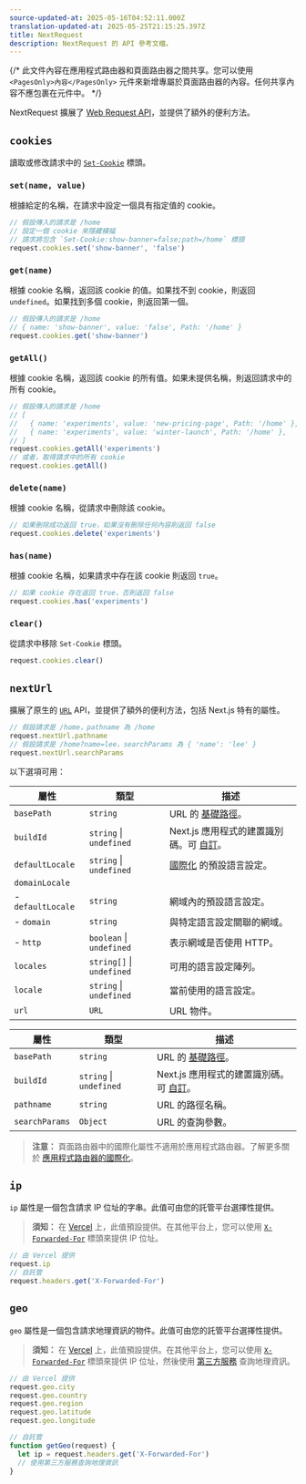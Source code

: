 ```yaml
---
source-updated-at: 2025-05-16T04:52:11.000Z
translation-updated-at: 2025-05-25T21:15:25.397Z
title: NextRequest
description: NextRequest 的 API 參考文檔。
---
```


{/* 此文件內容在應用程式路由器和頁面路由器之間共享。您可以使用 `<PagesOnly>內容</PagesOnly>` 元件來新增專屬於頁面路由器的內容。任何共享內容不應包裹在元件中。 */}

NextRequest 擴展了 [Web Request API](https://developer.mozilla.org/docs/Web/API/Request)，並提供了額外的便利方法。

## `cookies`

讀取或修改請求中的 [`Set-Cookie`](https://developer.mozilla.org/docs/Web/HTTP/Headers/Set-Cookie) 標頭。

### `set(name, value)`

根據給定的名稱，在請求中設定一個具有指定值的 cookie。

```ts
// 假設傳入的請求是 /home
// 設定一個 cookie 來隱藏橫幅
// 請求將包含 `Set-Cookie:show-banner=false;path=/home` 標頭
request.cookies.set('show-banner', 'false')
```

### `get(name)`

根據 cookie 名稱，返回該 cookie 的值。如果找不到 cookie，則返回 `undefined`。如果找到多個 cookie，則返回第一個。

```ts
// 假設傳入的請求是 /home
// { name: 'show-banner', value: 'false', Path: '/home' }
request.cookies.get('show-banner')
```

### `getAll()`

根據 cookie 名稱，返回該 cookie 的所有值。如果未提供名稱，則返回請求中的所有 cookie。

```ts
// 假設傳入的請求是 /home
// [
//   { name: 'experiments', value: 'new-pricing-page', Path: '/home' },
//   { name: 'experiments', value: 'winter-launch', Path: '/home' },
// ]
request.cookies.getAll('experiments')
// 或者，取得請求中的所有 cookie
request.cookies.getAll()
```

### `delete(name)`

根據 cookie 名稱，從請求中刪除該 cookie。

```ts
// 如果刪除成功返回 true，如果沒有刪除任何內容則返回 false
request.cookies.delete('experiments')
```

### `has(name)`

根據 cookie 名稱，如果請求中存在該 cookie 則返回 `true`。

```ts
// 如果 cookie 存在返回 true，否則返回 false
request.cookies.has('experiments')
```

### `clear()`

從請求中移除 `Set-Cookie` 標頭。

```ts
request.cookies.clear()
```

## `nextUrl`

擴展了原生的 [`URL`](https://developer.mozilla.org/docs/Web/API/URL) API，並提供了額外的便利方法，包括 Next.js 特有的屬性。

```ts
// 假設請求是 /home，pathname 為 /home
request.nextUrl.pathname
// 假設請求是 /home?name=lee，searchParams 為 { 'name': 'lee' }
request.nextUrl.searchParams
```

以下選項可用：

<PagesOnly>

| 屬性             | 類型                      | 描述                                                                                                                     |
| ---------------- | ------------------------- | ----------------------------------------------------------------------------------------------------------------------- |
| `basePath`       | `string`                  | URL 的 [基礎路徑](/docs/pages/api-reference/next-config-js/basePath)。                                                  |
| `buildId`        | `string` \| `undefined`   | Next.js 應用程式的建置識別碼。可 [自訂](/docs/pages/api-reference/next-config-js/generateBuildId)。                      |
| `defaultLocale`  | `string` \| `undefined`   | [國際化](/docs/pages/building-your-application/routing/internationalization) 的預設語言設定。                            |
| `domainLocale`   |                           |                                                                                                                         |
| - `defaultLocale`| `string`                  | 網域內的預設語言設定。                                                                                                  |
| - `domain`       | `string`                  | 與特定語言設定關聯的網域。                                                                                              |
| - `http`         | `boolean` \| `undefined`  | 表示網域是否使用 HTTP。                                                                                                 |
| `locales`        | `string[]` \| `undefined` | 可用的語言設定陣列。                                                                                                    |
| `locale`         | `string` \| `undefined`   | 當前使用的語言設定。                                                                                                    |
| `url`            | `URL`                     | URL 物件。                                                                                                              |

</PagesOnly>

<AppOnly>

| 屬性          | 類型                    | 描述                                                                                                                   |
| ------------- | ----------------------- | --------------------------------------------------------------------------------------------------------------------- |
| `basePath`    | `string`                | URL 的 [基礎路徑](/docs/app/api-reference/next-config-js/basePath)。                                                  |
| `buildId`     | `string` \| `undefined` | Next.js 應用程式的建置識別碼。可 [自訂](/docs/app/api-reference/next-config-js/generateBuildId)。                      |
| `pathname`    | `string`                | URL 的路徑名稱。                                                                                                      |
| `searchParams`| `Object`                | URL 的查詢參數。                                                                                                      |

> **注意：** 頁面路由器中的國際化屬性不適用於應用程式路由器。了解更多關於 [應用程式路由器的國際化](/docs/app/building-your-application/routing/internationalization)。

</AppOnly>

## `ip`

`ip` 屬性是一個包含請求 IP 位址的字串。此值可由您的託管平台選擇性提供。

> **須知：** 在 [Vercel](https://vercel.com/docs/frameworks/nextjs?utm_source=next-site&utm_medium=docs&utm_campaign=next-website) 上，此值預設提供。在其他平台上，您可以使用 [`X-Forwarded-For`](https://developer.mozilla.org/docs/Web/HTTP/Headers/X-Forwarded-For) 標頭來提供 IP 位址。

```ts
// 由 Vercel 提供
request.ip
// 自託管
request.headers.get('X-Forwarded-For')
```

## `geo`

`geo` 屬性是一個包含請求地理資訊的物件。此值可由您的託管平台選擇性提供。

> **須知：** 在 [Vercel](https://vercel.com/docs/frameworks/nextjs?utm_source=next-site&utm_medium=docs&utm_campaign=next-website) 上，此值預設提供。在其他平台上，您可以使用 [`X-Forwarded-For`](https://developer.mozilla.org/docs/Web/HTTP/Headers/X-Forwarded-For) 標頭來提供 IP 位址，然後使用 [第三方服務](https://ip-api.com/) 查詢地理資訊。

```ts
// 由 Vercel 提供
request.geo.city
request.geo.country
request.geo.region
request.geo.latitude
request.geo.longitude

// 自託管
function getGeo(request) {
  let ip = request.headers.get('X-Forwarded-For')
  // 使用第三方服務查詢地理資訊
}
```